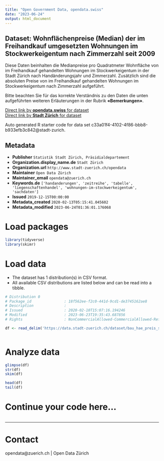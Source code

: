 ```yaml
---
title: "Open Government Data, opendata.swiss"
date: "2023-06-24"
output: html_document
---
```


## Dataset: Wohnflächenpreise (Median) der im Freihandkauf umgesetzten Wohnungen im Stockwerkeigentum nach Zimmerzahl seit 2009


Diese Daten beinhalten die Medianpreise pro Quadratmeter Wohnfläche von im Freihandkauf gehandelten Wohnungen im Stockwerkeigentum in der Stadt Zürich nach Handänderungsjahr und Zimmerzahl. Zusätzlich sind die absoluten Preise von im Freihandkauf gehandelten Wohnungen im Stockwerkeigentum nach Zimmerzahl aufgeführt.

Bitte beachten Sie für das korrekte Verständnis zu den Daten die unten aufgeführten weiteren Erläuterungen in der Rubrik **«Bemerkungen»**.



[Direct link by **opendata.swiss** for dataset](https://opendata.swiss/de/dataset/wohnflachenpreise-median-der-im-freihandkauf-umgesetzten-wohnungen-im-stockwerkeigentum-na-20092)<br>
[Direct link by **Stadt Zürich** for dataset](https://data.stadt-zuerich.ch/dataset/bau_hae_preis_stwe_whg_zizahl_seit2009_od5152)

Auto generated R starter code for data set c33a01f4-4102-4f86-bbb8-b933efb3c842@stadt-zurich.

## Metadata

- **Publisher** `Statistik Stadt Zürich, Präsidialdepartement`
- **Organization.display_name.de** `Stadt Zürich`
- **Organization.url** `http://www.stadt-zuerich.ch/opendata`
- **Maintainer** `Open Data Zürich`
- **Maintainer_email** `opendata@zuerich.ch`
- **Keywords.de** `['handanderungen', 'zeitreihe', 'tabelle', 'liegenschaftenhandel', 'wohnungen-im-stockwerkeigentum', 'sachdaten']`
- **Issued** `2019-12-15T00:00:00`
- **Metadata_created** `2020-02-13T05:15:41.045602`
- **Metadata_modified** `2023-06-24T01:36:01.176068`


# Load packages

```r

library(tidyverse)
library(skimr)

```

# Load data

-   The dataset has 1 distribution(s) in CSV format.
-   All available CSV distributions are listed below and can be read into a tibble.

```r

# Distribution 0
# Package_id               : 18f562ee-f2c0-441d-9cd1-de3745162ae8
# Description              : 
# Issued                   : 2020-02-10T15:07:16.194246
# Modified                 : 2023-06-23T19:35:43.687856
# Rights                   : NonCommercialAllowed-CommercialAllowed-ReferenceNotRequired

df <- read_delim('https://data.stadt-zuerich.ch/dataset/bau_hae_preis_stwe_whg_zizahl_seit2009_od5152/download/BAU515OD5152.csv')



```

# Analyze data

```r

glimpse(df)
str(df)
skim(df)

head(df)
tail(df)

```

# Continue your code here...

```r

```

------------------------------------------------------------------------

# Contact

opendata@zuerich.ch | Open Data Zürich
